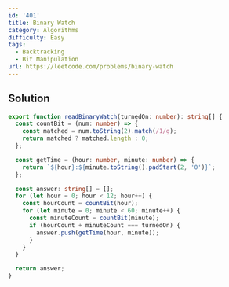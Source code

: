 ```yaml
---
id: '401'
title: Binary Watch
category: Algorithms
difficulty: Easy
tags:
  - Backtracking
  - Bit Manipulation
url: https://leetcode.com/problems/binary-watch
---
```


## Solution

```typescript showLineNumbers
export function readBinaryWatch(turnedOn: number): string[] {
  const countBit = (num: number) => {
    const matched = num.toString(2).match(/1/g);
    return matched ? matched.length : 0;
  };

  const getTime = (hour: number, minute: number) => {
    return `${hour}:${minute.toString().padStart(2, '0')}`;
  };

  const answer: string[] = [];
  for (let hour = 0; hour < 12; hour++) {
    const hourCount = countBit(hour);
    for (let minute = 0; minute < 60; minute++) {
      const minuteCount = countBit(minute);
      if (hourCount + minuteCount === turnedOn) {
        answer.push(getTime(hour, minute));
      }
    }
  }

  return answer;
}
```
